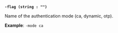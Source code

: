 <a id="ssh-flag-mode" />

**`-flag (string : "")`**

Name of the authentication mode (ca, dynamic, otp).

**Example**: `-mode ca`